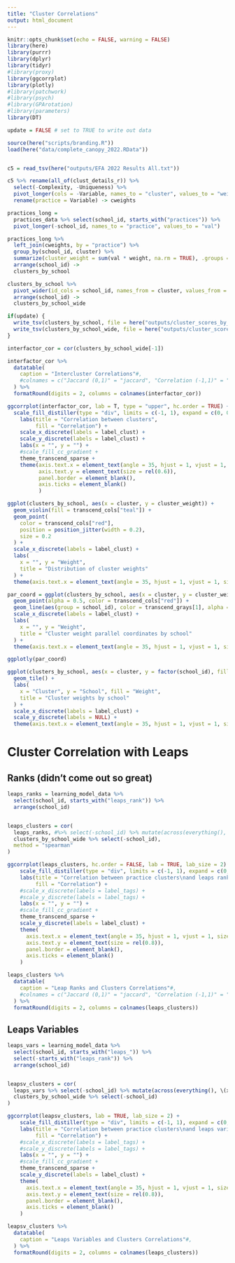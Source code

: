```yaml
---
title: "Cluster Correlations"
output: html_document
---
```


```r
knitr::opts_chunk$set(echo = FALSE, warning = FALSE)
library(here)
library(purrr)
library(dplyr)
library(tidyr)
#library(proxy)
library(ggcorrplot)
library(plotly)
#library(patchwork)
#library(psych)
#library(GPArotation)
#library(parameters)
library(DT)

update = FALSE # set to TRUE to write out data

source(here("scripts/branding.R"))
load(here("data/complete_canopy_2022.RData"))


c5 = read_tsv(here("outputs/EFA 2022 Results All.txt"))

c5 %>% rename(all_of(clust_details_r)) %>%
  select(-Complexity, -Uniqueness) %>%
  pivot_longer(cols = -Variable, names_to = "cluster", values_to = "weight") %>%
  rename(practice = Variable) -> cweights

practices_long = 
  practices_data %>% select(school_id, starts_with("practices")) %>%
  pivot_longer(-school_id, names_to = "practice", values_to = "val")

practices_long %>%
  left_join(cweights, by = "practice") %>%
  group_by(school_id, cluster) %>% 
  summarize(cluster_weight = sum(val * weight, na.rm = TRUE), .groups = "drop") %>%
  arrange(school_id) ->
  clusters_by_school

clusters_by_school %>%
  pivot_wider(id_cols = school_id, names_from = cluster, values_from = cluster_weight) %>%
  arrange(school_id) ->
  clusters_by_school_wide

if(update) {
  write_tsv(clusters_by_school, file = here("outputs/cluster_scores_by_school_long.tsv"))
  write_tsv(clusters_by_school_wide, file = here("outputs/cluster_scores_by_school_wide.tsv"))
}
```

```r
interfactor_cor = cor(clusters_by_school_wide[-1])

interfactor_cor %>%
  datatable(
    caption = "Intercluster Correlations"#,
    #colnames = c("Jaccard (0,1)" = "jaccard", "Correlation (-1,1)" = "correlation")
  ) %>%
  formatRound(digits = 2, columns = colnames(interfactor_cor))

ggcorrplot(interfactor_cor, lab = T, type = "upper", hc.order = TRUE) +
  scale_fill_distiller(type = "div", limits = c(-1, 1), expand = c(0, 0)) +
    labs(title = "Correlation between clusters",
         fill = "Correlation") +
    scale_x_discrete(labels = label_clust) +
    scale_y_discrete(labels = label_clust) +
    labs(x = "", y = "") + 
    #scale_fill_cc_gradient + 
    theme_transcend_sparse + 
    theme(axis.text.x = element_text(angle = 35, hjust = 1, vjust = 1, size = rel(0.6)), 
          axis.text.y = element_text(size = rel(0.6)),
          panel.border = element_blank(),
          axis.ticks = element_blank()
          )

```


```r
ggplot(clusters_by_school, aes(x = cluster, y = cluster_weight)) +
  geom_violin(fill = transcend_cols["teal"]) +
  geom_point(
    color = transcend_cols["red"],
    position = position_jitter(width = 0.2),
    size = 0.2
  ) +
  scale_x_discrete(labels = label_clust) +
  labs(
    x = "", y = "Weight",
    title = "Distribution of cluster weights"
  ) +
  theme(axis.text.x = element_text(angle = 35, hjust = 1, vjust = 1, size = rel(0.5)))
```


```r
par_coord = ggplot(clusters_by_school, aes(x = cluster, y = cluster_weight)) +
  geom_point(alpha = 0.5, color = transcend_cols["red"]) +
  geom_line(aes(group = school_id), color = transcend_grays[1], alpha = 0.3) +
  scale_x_discrete(labels = label_clust) +
  labs(
    x = "", y = "Weight",
    title = "Cluster weight parallel coordinates by school"
  ) +
  theme(axis.text.x = element_text(angle = 35, hjust = 1, vjust = 1, size = rel(0.5))) 

ggplotly(par_coord)
```

```r
ggplot(clusters_by_school, aes(x = cluster, y = factor(school_id), fill = cluster_weight)) +
  geom_tile() +
  labs(
    x = "Cluster", y = "School", fill = "Weight",
    title = "Cluster weights by school"
  ) +
  scale_x_discrete(labels = label_clust) +
  scale_y_discrete(labels = NULL) +
  theme(axis.text.x = element_text(angle = 35, hjust = 1, vjust = 1, size = rel(0.5))) 
```

# Cluster Correlation with Leaps


## Ranks (didn't come out so great)

```r
leaps_ranks = learning_model_data %>%
  select(school_id, starts_with("leaps_rank")) %>%
  arrange(school_id)


leaps_clusters = cor(
  leaps_ranks, #%>% select(-school_id) %>% mutate(across(everything(), \(x) -x)),
  clusters_by_school_wide %>% select(-school_id),
  method = "spearman"
)

ggcorrplot(leaps_clusters, hc.order = FALSE, lab = TRUE, lab_size = 2) +
    scale_fill_distiller(type = "div", limits = c(-1, 1), expand = c(0, 0)) +
    labs(title = "Correlation between practice clusters\nand leaps ranks",
         fill = "Correlation") +
    #scale_x_discrete(labels = label_tags) +
    #scale_y_discrete(labels = label_tags) +
    labs(x = "", y = "") + 
    #scale_fill_cc_gradient + 
    theme_transcend_sparse + 
    scale_y_discrete(labels = label_clust) +
    theme(
      axis.text.x = element_text(angle = 35, hjust = 1, vjust = 1, size = rel(0.8)),
      axis.text.y = element_text(size = rel(0.8)),
      panel.border = element_blank(),
      axis.ticks = element_blank()
    )
```


```r
leaps_clusters %>% 
  datatable(
    caption = "Leap Ranks and Clusters Correlations"#,
    #colnames = c("Jaccard (0,1)" = "jaccard", "Correlation (-1,1)" = "correlation")
  ) %>%
  formatRound(digits = 2, columns = colnames(leaps_clusters)) 
```
## Leaps Variables

```r
leaps_vars = learning_model_data %>%
  select(school_id, starts_with("leaps_")) %>% 
  select(-starts_with("leaps_rank")) %>%
  arrange(school_id) 


leapsv_clusters = cor(
  leaps_vars %>% select(-school_id) %>% mutate(across(everything(), \(x) x != "0")),
  clusters_by_school_wide %>% select(-school_id)
)

ggcorrplot(leapsv_clusters, lab = TRUE, lab_size = 2) +
    scale_fill_distiller(type = "div", limits = c(-1, 1), expand = c(0, 0)) +
    labs(title = "Correlation between practice clusters\nand leaps variables",
         fill = "Correlation") +
    #scale_x_discrete(labels = label_tags) +
    #scale_y_discrete(labels = label_tags) +
    labs(x = "", y = "") + 
    #scale_fill_cc_gradient + 
    theme_transcend_sparse + 
    scale_y_discrete(labels = label_clust) +
    theme(
      axis.text.x = element_text(angle = 35, hjust = 1, vjust = 1, size = rel(0.8)),
      axis.text.y = element_text(size = rel(0.8)),
      panel.border = element_blank(),
      axis.ticks = element_blank()
    )

leapsv_clusters %>%
  datatable(
    caption = "Leaps Variables and Clusters Correlations"#,
  ) %>%
  formatRound(digits = 2, columns = colnames(leaps_clusters)) 
```

